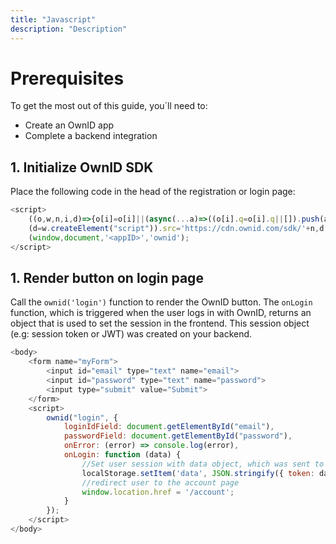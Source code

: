 ```yaml
---
title: "Javascript"
description: "Description"
---
```


# Prerequisites

To get the most out of this guide, you´ll need to:
- Create an OwnID app
- Complete a backend integration

## 1. Initialize OwnID SDK

Place the following code in the head of the registration or login page:

```javascript login.html
<script>
    ((o,w,n,i,d)=>{o[i]=o[i]||(async(...a)=>((o[i].q=o[i].q||[]).push(a),{error:null,data:null})),
    (d=w.createElement("script")).src='https://cdn.ownid.com/sdk/'+n,d.async=1,w.head.appendChild(d)})  
    (window,document,'<appID>','ownid');
</script>
```

## 1. Render button on login page

Call the `ownid('login')` function to render the OwnID button.
The `onLogin` function, which is triggered when the user logs in with OwnID, returns an object that is used to set the session in the frontend. This session object (e.g: session token or JWT) was created on your backend.

```javascript login.html
<body>
    <form name="myForm">
        <input id="email" type="text" name="email">
        <input id="password" type="text" name="password">
        <input type="submit" value="Submit">
    </form>
    <script>
        ownid("login", {
            loginIdField: document.getElementById("email"),
            passwordField: document.getElementById("password"),
            onError: (error) => console.log(error),
            onLogin: function (data) {
                //Set user session with data object, which was sent to OwnID server from your backend
                localStorage.setItem('data', JSON.stringify({ token: data.token }));
                //redirect user to the account page
                window.location.href = '/account';
            }
        });
    </script>
</body>
```